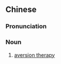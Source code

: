{{also|厌恶疗法}}
==Chinese==
{{zh-forms|s=厌恶疗法|type=22}}

===Pronunciation===
{{zh-pron
|m=yànwù liáofǎ
|cat=n
}}

===Noun===
{{zh-noun}}

# {{lb|zh|psychology}} [[aversion therapy]]